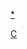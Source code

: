 {{Navbox
|name = 哥倫比亞體育國家隊
|title = [[哥倫比亞|<span style="color:#003087;">哥倫比亞</span>]][[:Category:哥倫比亞體育國家隊|<span style="color:#003087;">體育國家隊</span>]]
|state = {{{state|autocollapse}}}
|listclass = hlist
|basestyle = background:#FFCD00;color:#003087;border:1px solid #C8102E;
|list1 =
* [[哥倫比亞國家棒球隊|棒球]]
* [[哥倫比亞國家籃球隊|籃球]]
* [[哥倫比亞國家板球隊|板球]]
* 足球
** [[哥倫比亞國家足球隊|男子]]
** [[哥倫比亞國家U20足球隊|男子U20]]
** [[哥倫比亞國家U17足球隊|男子U17]]
** [[哥倫比亞國家女子足球隊|女子]]
* [[哥倫比亞國家五人制足球隊|五人制足球]]
* [[哥倫比亞國家手球隊|手球]]
* [[哥倫比亞國家男子冰球隊|冰球]]
* Inline hockey
** [[Colombia national inline hockey team|M]]
** [[Colombia women's national inline hockey team|W]]
* Roller hockey
** [[Colombia national roller hockey team|M]]
** [[Colombia women's national roller hockey team|W]]
* 橄欖球
** [[哥倫比亞國家橄欖球隊|男子]]
** [[哥倫比亞國家女子橄欖球隊|女子]]
* 網球
** [[哥倫比亞台維斯盃代表隊|男子]]
** [[哥倫比亞聯邦盃代表隊|女子]]
* 排球
** [[哥倫比亞國家男子排球隊|男子]]
** [[哥倫比亞國家女子排球隊|女子]]
* [[哥倫比亞國家男子水球隊|水球]]
}}<noinclude>
{{collapsible option}}
[[Category:體育國家隊導航模板|C]]
[[分類:哥倫比亞體育國家隊|*]]
</noinclude>